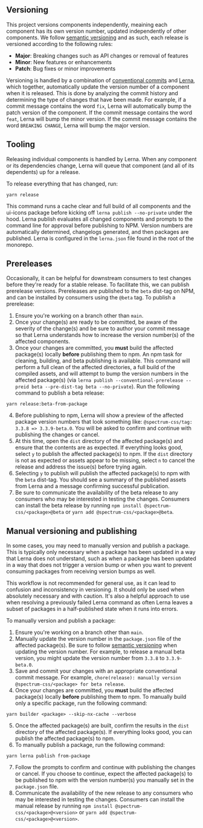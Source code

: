 
<Meta title="Guides/Release workflow" />

<Title>Release workflow</Title>

## Versioning

This project versions components independently, meaining each component has its own version number, updated independently of other components. We follow [semantic versioning](https://semver.org/) and as such, each release is versioned according to the following rules:

- **Major**: Breaking changes such as API changes or removal of features
- **Minor**: New features or enhancements
- **Patch**: Bug fixes or minor improvements

Versioning is handled by a combination of [conventional commits]() and [Lerna](), which together, automatically update the version number of a component when it is released. This is done by analyzing the commit history and determining the type of changes that have been made. For example, if a commit message contains the word `fix`, Lerna will automatically bump the patch version of the component. If the commit message contains the word `feat`, Lerna will bump the minor version. If the commit message contains the word `BREAKING CHANGE`, Lerna will bump the major version.

## Tooling

Releasing individual components is handled by Lerna. When any component or its dependencies change, Lerna will queue that component (and all of its dependents) up for a release.

To release everything that has changed, run:

```shell
yarn release
```

This command runs a cache clear and full build of all components and the ui-icons package before kicking off `lerna publish --no-private` under the hood. Lerna publish evaluates all changed components and prompts to the command line for approval before publishing to NPM. Version numbers are automatically determined, changelogs generated, and then packages are published. Lerna is configured in the `lerna.json` file found in the root of the monorepo.

## Prereleases

Occasionally, it can be helpful for downstream consumers to test changes before they're ready for a stable release. To facilitate this, we can publish prerelease versions. Prereleases are published to the `beta` dist-tag on NPM, and can be installed by consumers using the `@beta` tag. To publish a prerelease:

1. Ensure you're working on a branch other than `main`.
2. Once your change(s) are ready to be committed, be aware of the severity of the change(s) and be sure to author your commit message so that Lerna understands how to increase the version number(s) of the affected components.
3. Once your changes are committed, you **must** build the affected package(s) locally **before** publishing them to npm. An npm task for cleaning, building, and beta publishing is available. This command will perform a full clean of the affected directories, a full build of the compiled assets, and will attempt to bump the version numbers in the affected package(s) (via `lerna publish --conventional-prerelease --preid beta --pre-dist-tag beta --no-private`). Run the following command to publish a beta release:
  ```shell
  yarn release:beta-from-package
  ```
4. Before publishing to npm, Lerna will show a preview of the affected package version numbers that look something like: `@spectrum-css/tag: 3.3.8 => 3.3.9-beta.0`. You will be asked to confirm and continue with publishing the changes or cancel.
5. At this time, open the `dist` directory of the affected package(s) and ensure that the contents are as expected. If everything looks good, select `y` to publish the affected package(s) to npm. If the `dist` directory is not as expected or assets appear to be missing, select `n` to cancel the release and address the issue(s) before trying again.
6. Selecting `y` to publish will publish the affected package(s) to npm with the `beta` dist-tag. You should see a summary of the published assets from Lerna and a message confirming successful publication.
7. Be sure to communicate the availability of the beta release to any consumers who may be interested in testing the changes. Consumers can install the beta release by running `npm install @spectrum-css/<package>@beta` or `yarn add @spectrum-css/<package>@beta`.

## Manual versioning and publishing

In some cases, you may need to manually version and publish a package. This is typically only necessary when a package has been updated in a way that Lerna does not understand, such as when a package has been updated in a way that does not trigger a version bump or when you want to prevent consuming packages from receiving version bumps as well.

This workflow is not recommended for general use, as it can lead to confusion and inconsistency in versioning. It should only be used when absolutely necessary and with caution. It's also a helpful approach to use when resolving a previously failed Lerna command as often Lerna leaves a subset of packages in a half-published state when it runs into errors.

To manually version and publish a package:

1. Ensure you're working on a branch other than `main`.
2. Manually update the version number in the `package.json` file of the affected package(s). Be sure to follow [semantic versioning](https://semver.org/) when updating the version number. For example, to release a manual beta version, you might update the version number from `3.3.8` to `3.3.9-beta.0`.
3. Save and commit your changes with an appropriate conventional commit message. For example, `chore(release): manually version @spectrum-css/<package> for beta release`.
4. Once your changes are committed, you **must** build the affected package(s) locally **before** publishing them to npm. To manually build only a specific package, run the following command:
  ```shell
  yarn builder <package> --skip-nx-cache --verbose
  ```
5. Once the affected package(s) are built, confirm the results in the `dist` directory of the affected package(s). If everything looks good, you can publish the affected package(s) to npm.
6. To manually publish a package, run the following command:
  ```shell
  yarn lerna publish from-package
  ```
7. Follow the prompts to confirm and continue with publishing the changes or cancel. If you choose to continue, expect the affected package(s) to be published to npm with the version number(s) you manually set in the `package.json` file.
8. Communicate the availability of the new release to any consumers who may be interested in testing the changes. Consumers can install the manual release by running `npm install @spectrum-css/<package>@<version>` or `yarn add @spectrum-css/<package>@<version>`.
